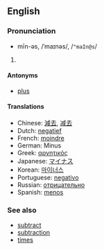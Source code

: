 ==English==
===Pronunciation===
*mīn-əs, /ˈmaɪnəs/, /<tt>"maIn@s</tt>/

# {{stub}}

====Antonyms====
*[[plus]]

====Translations====
*Chinese: [[減去]], [[减去]]
*Dutch: [[negatief]]
*French: [[moindre]]
*German: Minus
*Greek: [[αρνητικός]]
*Japanese: [[マイナス]]
*Korean: [[마이너스]]
*Portuguese: [[negativo]]
*Russian: [[отрицательно]]
*Spanish: [[menos]]

===See also===
*[[subtract]]
*[[subtraction]]
*[[times]]